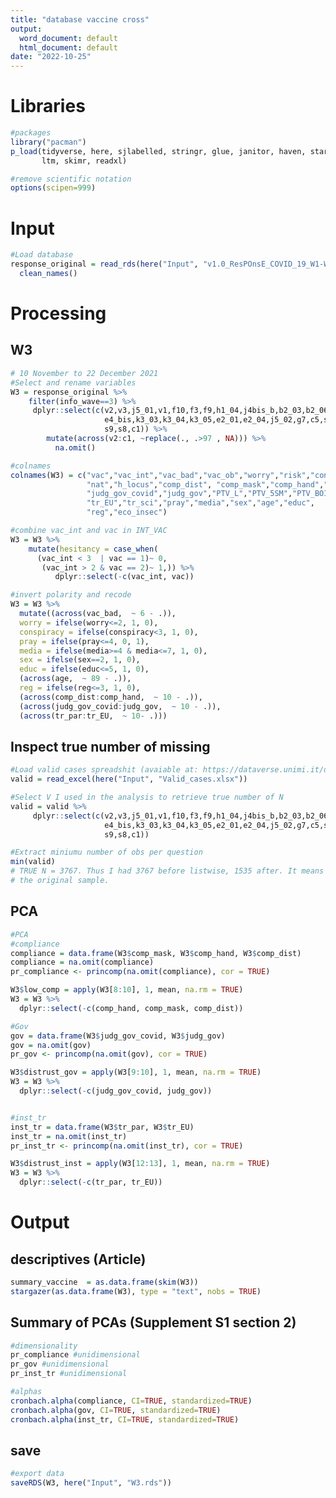 ```yaml
---
title: "database vaccine cross"
output:
  word_document: default
  html_document: default
date: "2022-10-25"
---
```


# Libraries

```r
#packages
library("pacman")
p_load(tidyverse, here, sjlabelled, stringr, glue, janitor, haven, stargazer, 
       ltm, skimr, readxl)

#remove scientific notation
options(scipen=999)
```

# Input

```r
#Load database
response_original = read_rds(here("Input", "v1.0_ResPOnsE_COVID_19_W1-W4-2.rds"))  %>% 
  clean_names()
```

# Processing

## W3

```r
# 10 November to 22 December 2021
#Select and rename variables
W3 = response_original %>% 
    filter(info_wave==3) %>% 
     dplyr::select(c(v2,v3,j5_01,v1,f10,f3,f9,h1_04,j4bis_b,b2_03,b2_06,b2_07,d5,d1,
                     e4_bis,k3_03,k3_04,k3_05,e2_01,e2_04,j5_02,g7,c5,s1,s2,
                     s9,s8,c1)) %>% 
        mutate(across(v2:c1, ~replace(., .>97 , NA))) %>% 
          na.omit()

#colnames
colnames(W3) = c("vac","vac_int","vac_bad","vac_ob","worry","risk","conspiracy",
                 "nat","h_locus","comp_dist", "comp_mask","comp_hand","he_eco",
                 "judg_gov_covid","judg_gov","PTV_L","PTV_5SM","PTV_BOI","tr_par",
                 "tr_EU","tr_sci","pray","media","sex","age","educ",
                 "reg","eco_insec")

#combine vac_int and vac in INT_VAC
W3 = W3 %>%
    mutate(hesitancy = case_when(
      (vac_int < 3  | vac == 1)~ 0,
       (vac_int > 2 & vac == 2)~ 1,)) %>% 
          dplyr::select(-c(vac_int, vac)) 

#invert polarity and recode
W3 = W3 %>% 
  mutate((across(vac_bad,  ~ 6 - .)), 
  worry = ifelse(worry<=2, 1, 0), 
  conspiracy = ifelse(conspiracy<3, 1, 0),
  pray = ifelse(pray<=4, 0, 1),
  media = ifelse(media>=4 & media<=7, 1, 0), 
  sex = ifelse(sex==2, 1, 0),
  educ = ifelse(educ<=5, 1, 0),
  (across(age,  ~ 89 - .)),
  reg = ifelse(reg<=3, 1, 0),
  (across(comp_dist:comp_hand,  ~ 10 - .)),
  (across(judg_gov_covid:judg_gov,  ~ 10 - .)),
  (across(tr_par:tr_EU,  ~ 10- .))) 
```

## Inspect true number of missing
```r
#Load valid cases spreadshit (avaiable at: https://dataverse.unimi.it/dataset.xhtml?persistentId=doi:10.13130/RD_UNIMI/FF0ABQ)
valid = read_excel(here("Input", "Valid_cases.xlsx"))

#Select V I used in the analysis to retrieve true number of N
valid = valid %>% 
     dplyr::select(c(v2,v3,j5_01,v1,f10,f3,f9,h1_04,j4bis_b,b2_03,b2_06,b2_07,d5,d1,
                     e4_bis,k3_03,k3_04,k3_05,e2_01,e2_04,j5_02,g7,c5,s1,s2,
                     s9,s8,c1))

#Extract miniumu number of obs per question
min(valid)
# TRUE N = 3767. Thus I had 3767 before listwise, 1535 after. It means I m working with 40.7% of 
# the original sample.
```

## PCA

```r
#PCA
#compliance
compliance = data.frame(W3$comp_mask, W3$comp_hand, W3$comp_dist)
compliance = na.omit(compliance)
pr_compliance <- princomp(na.omit(compliance), cor = TRUE)

W3$low_comp = apply(W3[8:10], 1, mean, na.rm = TRUE)
W3 = W3 %>% 
  dplyr::select(-c(comp_hand, comp_mask, comp_dist))

#Gov
gov = data.frame(W3$judg_gov_covid, W3$judg_gov)
gov = na.omit(gov)
pr_gov <- princomp(na.omit(gov), cor = TRUE)

W3$distrust_gov = apply(W3[9:10], 1, mean, na.rm = TRUE)
W3 = W3 %>% 
  dplyr::select(-c(judg_gov_covid, judg_gov))


#inst_tr
inst_tr = data.frame(W3$tr_par, W3$tr_EU)
inst_tr = na.omit(inst_tr)
pr_inst_tr <- princomp(na.omit(inst_tr), cor = TRUE)

W3$distrust_inst = apply(W3[12:13], 1, mean, na.rm = TRUE)
W3 = W3 %>% 
  dplyr::select(-c(tr_par, tr_EU))
```


# Output

## descriptives (Article)

```r
summary_vaccine  = as.data.frame(skim(W3))
stargazer(as.data.frame(W3), type = "text", nobs = TRUE)
```

## Summary of PCAs (Supplement S1 section 2)
```r
#dimensionality
pr_compliance #unidimensional
pr_gov #unidimensional
pr_inst_tr #unidimensional

#alphas
cronbach.alpha(compliance, CI=TRUE, standardized=TRUE)
cronbach.alpha(gov, CI=TRUE, standardized=TRUE)
cronbach.alpha(inst_tr, CI=TRUE, standardized=TRUE)

```


## save

```r
#export data
saveRDS(W3, here("Input", "W3.rds"))
```


